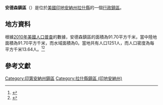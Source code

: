 {{noteTA
|G1=USState
|G2=地名
|G3=Unit
}}
{{Infobox settlement
|official_name            = 安德森鎮區
|native_name = Anderson Township
|settlement_type          = [[行政鎮區|行政鎮區]]
|image_skyline            = Rush County Bridge No. 188 southern portal.jpg
|imagesize                = 250px
|image_map                = Map highlighting Anderson Township, Rush County, Indiana.svg
|mapsize                  = 250px
|pushpin_map  =USA Indiana
|pushpin_label = 安德森鎮區
|pushpin_label_position   = top
|pushpin_map_caption      = 安德森鎮區在印地安納州的位置
|subdivision_type         = [[世界政區索引|國家]]
|subdivision_type1        = [[美国州份|州份]]
|subdivision_type2        = [[印地安納州行政区划|縣]]
|subdivision_name         = [[美国|美国]]
|subdivision_name1        = [[印地安納州|印地安納州]]
|subdivision_name2        = [[拉什縣_(印地安納州)|拉什縣]]
|elevation_ft             = 955
|elevation_m              = 291
|timezone                 = [[北美东部時區|北美东部時區]]
|area_total_km2           = 91.70
|area_land_km2            = 91.70
|area_water_km2           = 0.00
|area_total_sq_mi         = 
|area_land_sq_mi          = 
|area_water_sq_mi         = 
|population_as_of         = [[2010年美國人口普查|2010]]
|population_footnotes     = 
|population_total         = 1251
|population_density_km2   = auto
|population_density_sq_mi = auto
|utc_offset               = -5
|coordinates              = {{coord|39|29|50|N|85|27|42|W|type:city_region:US-AL_source:GNS-enwiki|display=inline,title}}
| coor_pinpoint           = 
| coordinates_footnotes   = 
|timezone_DST             = EDT
|utc_offset_DST           = -4
|postal_code_type         = [[美國郵區編號|郵區編號]]
|postal_code              = 
|area_code                = {{link-en|电话区号812|Area code 812|812}}
|blank_name = [[地名信息系统|GNIS ID]]
|blank_info = 453089
}}
'''安德森鎮區'''（{{lang-en|Anderson Township}}）是位於[[美國|美國]][[印地安納州|印地安納州]][[拉什縣_(印地安納州)|拉什縣]]的一個[[行政鎮區|行政鎮區]]。

== 地方資料 ==
根據[[2010年美國人口普查|2010年美國人口普查]]的數據，安德森鎮區的面積為91.70平方千米，當中陸地面積為91.70平方千米，而水域面積為0。當地共有人口1251人，而人口密度為每平方千米13.64人。<ref name="GR8">{{cite web|url=http://factfinder2.census.gov|publisher=[[美国人口调查局|美国人口调查局]]|accessdate=2011-05-14|title=American FactFinder|archive-date=2013-09-11|archive-url=https://web.archive.org/web/20130911234518/http://factfinder2.census.gov/|dead-url=no}}</ref><ref>{{cite web|url=https://www.citypopulation.de/en/usa/indiana/admin/|title=USA: Indiana (Counties and Townships) - City Population|access-date=2020-08-18|archive-date=2020-04-22|archive-url=https://web.archive.org/web/20200422090607/https://www.citypopulation.de/en/usa/indiana/admin/|dead-url=no}}</ref>

== 參考文獻 ==
{{reflist}}

{{拉什縣 (印地安納州)}}

{{DEFAULTSORT:Anderson Township}}
[[Category:印第安納州鎮區|Category:印第安納州鎮區]]
[[Category:拉什縣鎮區_(印地安納州)|Category:拉什縣鎮區 (印地安納州)]]

{{Indiana-geo-stub}}